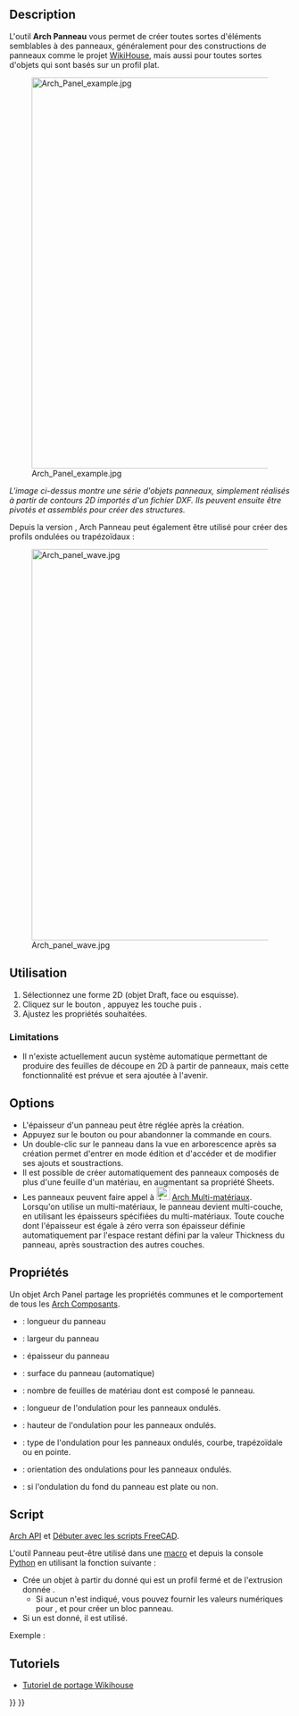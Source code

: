 <languages/>

{{Docnav/fr
|[[Arch_IfcSpreadsheet/fr|Tableur IFC]]
|[[Arch_Panel_Cut/fr|Découpe de panneau]]
|[[BIM_Workbench/fr|Atelier BIM]]
|IconL=Arch_IfcSpreadsheet.svg
|IconR=Arch_Panel_Cut.svg
|IconC=Workbench_BIM.svg
}}

{{VeryImportantMessage|Cette commande fait partie de l'ensemble intégré de l'[[BIM_Workbench/fr|atelier BIM]] avec la V1.0<br>
Cette page a été mise à jour pour cette version.}}

{{GuiCommand/fr
|Name=Arch Panel
|Name/fr=Arch Panneau
|MenuLocation=3D/BIM → Panneau<br>Utilitaires → Outils pour les  panneaux → Panneau
|Workbenches=[[BIM_Workbench/fr|BIM]]
|Shortcut={{KEY|P}} {{KEY|A}}
|Version=0.15
|SeeAlso=[[Arch_Panel_Cut/fr|Arch Découpe de panneau]], [[Arch_Panel_Sheet/fr|Arch Feuille de panneaux]]
}}

==Description==

L'outil '''Arch Panneau''' vous permet de créer toutes sortes d'éléments semblables à des panneaux, généralement pour des constructions de panneaux comme le projet [https://www.wikihouse.cc/ WikiHouse], mais aussi pour toutes sortes d'objets qui sont basés sur un profil plat.

[[Image:Arch Panel example.jpg|700px]] 

''L'image ci-dessus montre une série d'objets panneaux, simplement réalisés à partir de contours 2D importés d'un fichier DXF. Ils peuvent ensuite être pivotés et assemblés pour créer des structures.''

Depuis la version {{VersionPlus/fr|0.17}}, Arch Panneau peut également être utilisé pour créer des profils ondulées ou trapézoïdaux :

[[Image:Arch panel wave.jpg|700px]] 

<span id="Usage"></span>
==Utilisation==

# Sélectionnez une forme 2D (objet Draft, face ou esquisse).
# Cliquez sur le bouton {{Button|[[Image:Arch Panel.svg|16px]] [[Arch_Panel/fr|Panneau]]}}, appuyez les touche {{KEY|P}} puis {{KEY|A}}.
# Ajustez les propriétés souhaitées.

=== Limitations ===

* Il n'existe actuellement aucun système automatique permettant de produire des feuilles de découpe en 2D à partir de panneaux, mais cette fonctionnalité est prévue et sera ajoutée à l'avenir.

==Options==

* L'épaisseur d'un panneau peut être réglée après la création.
* Appuyez sur le bouton {{KEY|Échap}} ou {{Button|Annuler}} pour abandonner la commande en cours. 
* Un double-clic sur le panneau dans la vue en arborescence après sa création permet d'entrer en mode édition et d'accéder et de modifier ses ajouts et soustractions.
* Il est possible de créer automatiquement des panneaux composés de plus d'une feuille d'un matériau, en augmentant sa propriété Sheets.
* Les panneaux peuvent faire appel à [[Image:Arch_MultiMaterial.svg|24px]] [[Arch_MultiMaterial/fr|Arch Multi-matériaux]]. Lorsqu'on utilise un multi-matériaux, le panneau devient multi-couche, en utilisant les épaisseurs spécifiées du multi-matériaux. Toute couche dont l'épaisseur est égale à zéro verra son épaisseur définie automatiquement par l'espace restant défini par la valeur Thickness du panneau, après soustraction des autres couches.

<span id="Properties"></span>
==Propriétés==

Un objet Arch Panel partage les propriétés communes et le comportement de tous les [[Arch_Component/fr|Arch Composants]].

* {{PropertyData|Length}} : longueur du panneau
* {{PropertyData|Width}} : largeur du panneau
* {{PropertyData|Thickness}} : épaisseur du panneau
* {{PropertyData|Area}} : surface du panneau (automatique)
* {{PropertyData|Sheets}} : nombre de feuilles de matériau dont est composé le panneau.
* {{PropertyData|Wave Length}} : longueur de l'ondulation pour les panneaux ondulés.
* {{PropertyData|Wave Height}} : hauteur de l'ondulation pour les panneaux ondulés.
* {{PropertyData|Wave Type}} : type de l'ondulation pour les panneaux ondulés, courbe, trapézoïdale ou en pointe.
* {{PropertyData|Wave Direction}} : orientation des ondulations pour les panneaux ondulés.
* {{PropertyData|Bottom Wave}} : si l'ondulation du fond du panneau est plate ou non.

<span id="Scripting"></span>
==Script==

{{Emphasis|Voir aussi :}} [[Arch_API/fr|Arch API]] et [[FreeCAD_Scripting_Basics/fr|Débuter avec les scripts FreeCAD]].

L'outil Panneau peut-être utilisé dans une [[Macros/fr|macro]] et depuis la console [[Python/fr|Python]] en utilisant la fonction suivante :

{{Code|code=
Panel = makePanel(baseobj=None, length=0, width=0, thickness=0, placement=None, name="Panel")
}}

* Crée un objet {{incode|Panel}} à partir du {{incode|baseobj}} donné qui est un profil fermé et de l'extrusion donnée {{incode|thickness}}.
** Si aucun {{incode|baseobj}} n'est indiqué, vous pouvez fournir les valeurs numériques pour {{incode|length}}, {{incode|width}} et {{incode|thickness}} pour créer un bloc panneau.
* Si un {{incode|placement}} est donné, il est utilisé.

Exemple :

{{Code|code=
import FreeCAD, Draft, Arch

Rect = Draft.makeRectangle(1000, 400)
Panel = Arch.makePanel(Rect, thickness=36)
}}

<span id="Tutorials"></span>
== Tutoriels ==

* [[Wikihouse_porting_tutorial/fr|Tutoriel de portage Wikihouse]]


{{Docnav/fr
|[[Arch_IfcSpreadsheet/fr|Tableur IFC]]
|[[Arch_Panel_Cut/fr|Découpe de panneau]]
|[[BIM_Workbench/fr|Atelier BIM]]
|IconL=Arch_IfcSpreadsheet.svg
|IconR=Arch_Panel_Cut.svg
|IconC=Workbench_BIM.svg
}}

{{BIM_Tools_navi{{#translation:}}}}
{{Userdocnavi{{#translation:}}}}
